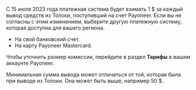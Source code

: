 <Note mode="restriction" title="Внимание">

С 15 июля 2023 года платежная система будет взимать 1 $ за каждый вывод средств из Толоки, поступивший на счет Payoneer. Если вы не согласны с этим изменением, выберите другую платежную систему, которая доступна для вашего региона.

</Note>

- На свой банковский счет.
- На карту Payoneer Mastercard.

Чтобы уточнить размер комиссии, перейдите в раздел **Тарифы** в вашем аккаунте Payoneer.

Минимальная сумма вывода может отличаться от той, которая была при выводе из Толоки. Она может быть выше, например 50 $.
